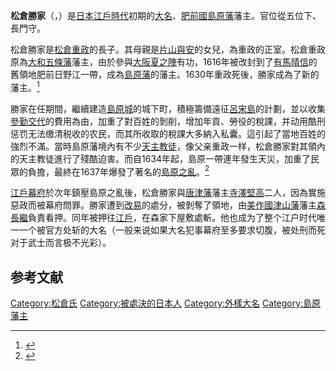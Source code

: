 {{Infobox officeholder
| name               = 松倉勝家
| native_name_lang   = 
| image              = 
| caption            = 
| office1            =  [[島原藩|島原藩]]藩主
| term_start1        = 1630年
| term_end1          = 1638年
|predecessor1        = [[松倉重政|松倉重政]]
| successor1         = [[高力忠房|高力忠房]]
| birth_name         = 	
| birth_date         = 1597年<br>（慶長2年）
| birth_place        = 
| death_date         = {{death date and age|1638|8|28|1597}}<br>（寬永15年7月19日）
| death_place        = 
| module             = 
{{日本武士|child=yes
|時代= 
|幼名=
|改名= 
|别名= 
|諡号= 
|神号= 
|戒名= 
|洗禮名= 
|墓所= 
|朝廷官位= 
|幕府職位= 
|主君= 
|藩= 
|氏族= [[松倉氏|松倉氏]]
|父母= 
|養父= 
|養母= 
|兄弟= '''勝家'''、重利、三弥、藤堂嘉以正室、坊城俊昌室
|姐妹= 
|正室= 片山宗哲（与安）之女
|側室= 
|嗣子= 
|嗣女=
|養子= 
|養女= 
 }}
}}
'''松倉勝家'''（{{jpn|j=松倉 勝家|kana=まつくら かついえ|rm=Matsukura Katsuie}}，{{bd|1597年||1638年||}}）是[[日本|日本]][[江戶時代|江戶時代]]初期的[[大名_(稱謂)|大名]]、[[肥前國|肥前國]][[島原藩|島原藩]]藩主。官位從五位下、長門守。

松倉勝家是[[松倉重政|松倉重政]]的長子。其母親是[[片山與安|片山與安]]的女兒，為重政的正室。松倉重政原為[[大和五條藩|大和五條藩]]藩主，由於參與[[大阪夏之陣|大阪夏之陣]]有功，1616年被改封到了[[有馬晴信|有馬晴信]]的舊領地肥前日野江一帶，成為[[島原藩|島原藩]]的藩主。1630年重政死後，勝家成為了新的藩主。<ref>{{cite book |author1=北岛正元 |coauthors=米彦军（译者） |editor=1 |title=江户时代 |date=2019-04-01 |publisher=岩波新书 |location=日本 |isbn=978-7-5133-3124-1 |page=35}}</ref>

勝家在任期間，繼續建造[[島原城|島原城]]的城下町，積極籌備遠征[[呂宋島|呂宋島]]的計劃，並以收集[[參勤交代|參勤交代]]的費用為由，加重了對百姓的剝削，增加年貢、勞役的稅課，并动用酷刑惩罚无法缴清税收的农民，而其所收取的稅課大多納入私囊。這引起了當地百姓的強烈不滿。當時島原藩境內有不少[[天主教|天主教徒]]，像父亲重政一样，松倉勝家對其領內的天主教徒進行了殘酷迫害。而自1634年起，島原一帶連年發生天災，加重了民眾的負擔，最終在1637年爆發了著名的[[島原之亂|島原之亂]]。<ref>{{cite book |author1=北岛正元 |coauthors=米彦军（译者） |editor=1 |title=江户时代 |date=2019-04-01 |publisher=岩波新书 |location=日本 |isbn=978-7-5133-3124-1 |pages=38-39}}</ref>

[[江戶幕府|江戶幕府]]於次年鎮壓島原之亂後，松倉勝家與[[唐津藩|唐津藩]]藩主[[寺澤堅高|寺澤堅高]]二人，因為實施惡政而被幕府問罪。勝家遭到[[改易|改易]]的處分，被剝奪了領地，由[[美作國|美作國]][[津山藩|津山藩]]藩主[[森長繼|森長繼]]負責看押。同年被押往[[江戶|江戶]]，在森家下屋敷處斬。他也成为了整个江户时代唯一一个被官方处斩的大名（一般来说如果大名犯事幕府至多要求切腹，被处刑而死对于武士而言极不光彩）。

== 参考文献 ==
{{reflist|2}}

{{島原藩主|松倉家|2代|1630-1638年}}

[[Category:松倉氏|Category:松倉氏]]
[[Category:被處決的日本人|Category:被處決的日本人]]
[[Category:外樣大名|Category:外樣大名]]
[[Category:島原藩主|Category:島原藩主]]